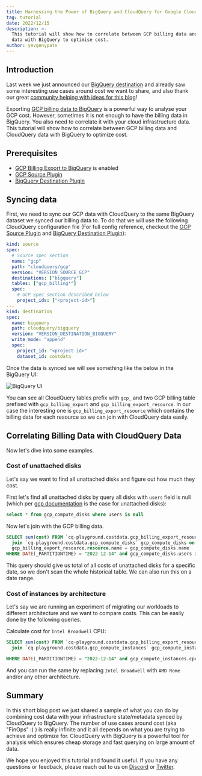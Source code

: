 ```yaml
---
title: Harnessing the Power of BigQuery and CloudQuery for Google Cloud Cost Optimization
tag: tutorial
date: 2022/12/15
description: >-
  This tutorial will show how to correlate between GCP billing data and CloudQuery
  data with BigQuery to optimise cost.
author: yevgenypats
---
```



<BlogHeader/>

## Introduction

Last week we just announced our [BigQuery destination](/blog/announcing-cloudquery-bigquery-destination) and already saw some interesting use cases around cost we want to share, and also thank our great [community helping with ideas for this blog](https://discord.com/channels/872925471417962546/974029056070795284/1052337892439097474)!

Exporting [GCP billing data to BigQuery](https://cloud.google.com/billing/docs/how-to/export-data-bigquery) is a powerful way to analyse your GCP cost. However, sometimes it is not enough to have the billing data in BigQuery. You also need to correlate it with your cloud infrastructure data. This tutorial will show how to correlate between GCP billing data and CloudQuery data with BigQuery to optimize cost.

## Prerequisites

- [GCP Billing Export to BigQuery](https://cloud.google.com/billing/docs/how-to/export-data-bigquery) is enabled
- [GCP Source Plugin](https://www.cloudquery.io/docs/plugins/sources/gcp/overview)
- [BigQuery Destination Plugin](https://www.cloudquery.io/docs/plugins/destinations/bigquery/overview)

## Syncing data

First, we need to sync our GCP data with CloudQuery to the same BigQuery dataset we synced our billing data to. To do that we will use the following CloudQuery configuration file (For full config reference, checkout the [GCP Source Plugin](https://www.cloudquery.io/docs/plugins/sources/gcp/overview) and [BigQuery Destination Plugin](https://www.cloudquery.io/docs/plugins/destinations/bigquery/overview)):

```yaml copy
kind: source
spec:
  # Source spec section
  name: "gcp"
  path: "cloudquery/gcp"
  version: "VERSION_SOURCE_GCP"
  destinations: ["bigquery"]
  tables: ["gcp_billing*"]
  spec:
    # GCP Spec section described below
    project_ids: ["<project-id>"]
---
kind: destination
spec:
  name: bigquery
  path: cloudquery/bigquery
  version: "VERSION_DESTINATION_BIGQUERY"
  write_mode: "append"
  spec:
    project_id: "<project-id>"
    dataset_id: costdata
```

Once the data is synced we will see something like the below in the BigQuery UI:

![BigQuery UI](/images/blog/analysing-gcp-cost-with-bigquery-and-cq/bigquery_billing.png)

You can see all CloudQuery tables prefix with `gcp_` and two GCP billing table prefixed with `gcp_billing_export` and `gcp_billing_export_resource`. In our case the interesting one is `gcp_billing_export_resource` which contains the billing data for each resource so we can join with CloudQuery data easily.


## Correlating Billing Data with CloudQuery Data

Now let's dive into some examples.

### Cost of unattached disks

Let's say we want to find all unattached disks and figure out how much they cost.

First let's find all unattached disks by query all disks with `users` field is null (which per [gcp documentation](https://cloud.google.com/compute/docs/reference/rest/v1/disks/get) is the case for unattached disks):


```sql copy
select * from gcp_compute_disks where users is null
```

Now let's join with the GCP billing data.

```sql copy
SELECT sum(cost) FROM `cq-playground.costdata.gcp_billing_export_resource_v1_0183D4_4E0A4D_60E401` gcp_billing_export_resource 
  join `cq-playground.costdata.gcp_compute_disks` gcp_compute_disks on 
  gcp_billing_export_resource.resource.name = gcp_compute_disks.name 
WHERE DATE(_PARTITIONTIME) = "2022-12-14" and gcp_compute_disks.users is null
```

This query should give us total of all costs of unattached disks for a specific date, so we don't scan the whole historical table. We can also run this on a date range. 

### Cost of instances by architecture

Let's say we are running an experiment of migrating our workloads to different architecture and we want to compare costs. This can be easily done by the following queries.


Calculate cost for `Intel Broadwell` CPU:

```sql copy
SELECT sum(cost) FROM `cq-playground.costdata.gcp_billing_export_resource_v1_0183D4_4E0A4D_60E401` gcp_billing_export_resource 
  join `cq-playground.costdata.gcp_compute_instances` gcp_compute_instances on gcp_billing_export_resource.resource.name = gcp_compute_instances.name 

WHERE DATE(_PARTITIONTIME) = "2022-12-14" and gcp_compute_instances.cpu_platform = "Intel Broadwell"
```

And you can run the same by replacing `Intel Broadwell` with `AMD Rome` and/or any other architecture.

## Summary

In this short blog post we just shared a sample of what you can do by combining cost data with your infrastructure state/metadata synced by CloudQuery to BigQuery. The number of use cases around cost (aka "FinOps" :) ) is really infinite and it all depends on what you are trying to achieve and optimize for. CloudQuery with BigQuery is a powerful tool for analysis which ensures cheap storage and fast querying on large amount of data.

We hope you enjoyed this tutorial and found it useful. If you have any questions or feedback, please reach out to us on [Discord](https://www.cloudquery.io/discord) or [Twitter](https://twitter.com/cloudqueryio).



